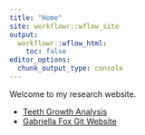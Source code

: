 ```yaml
---
title: "Home"
site: workflowr::wflow_site
output:
  workflowr::wflow_html:
    toc: false
editor_options:
  chunk_output_type: console
---
```


Welcome to my research website.

* [Teeth Growth Analysis](teeth.html)
* [Gabriella Fox Git Website](https://gabriella-fox.github.io/workflowr_project/index.html)
